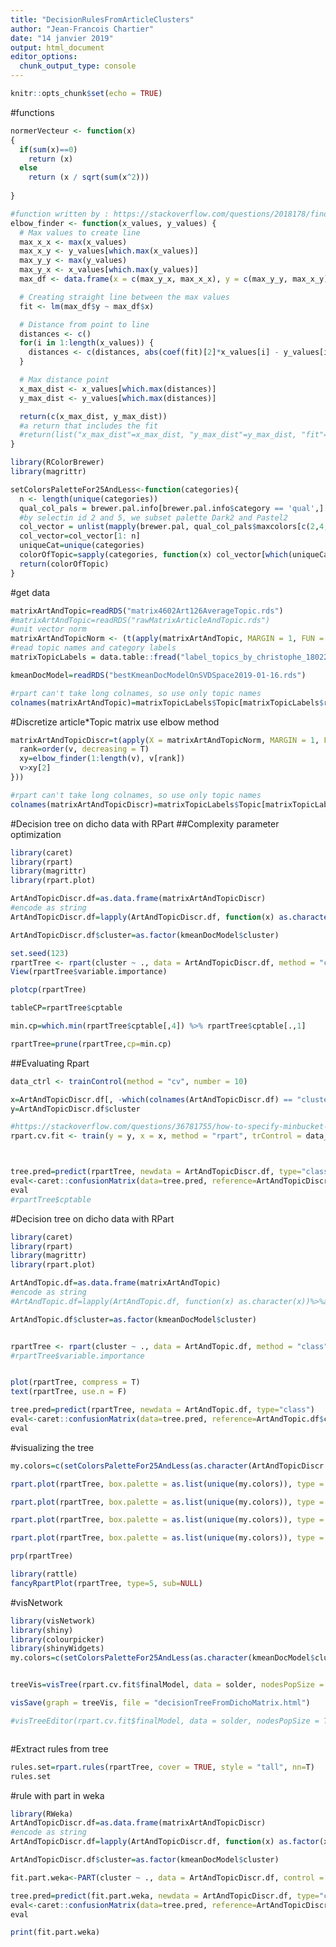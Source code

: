 ```yaml
---
title: "DecisionRulesFromArticleClusters"
author: "Jean-Francois Chartier"
date: "14 janvier 2019"
output: html_document
editor_options: 
  chunk_output_type: console
---
```


```r
knitr::opts_chunk$set(echo = TRUE)
```

#functions
```r
normerVecteur <- function(x) 
{
  if(sum(x)==0)
    return (x)
  else 
    return (x / sqrt(sum(x^2)))
  
}

#function written by : https://stackoverflow.com/questions/2018178/finding-the-best-trade-off-point-on-a-curve
elbow_finder <- function(x_values, y_values) {
  # Max values to create line
  max_x_x <- max(x_values)
  max_x_y <- y_values[which.max(x_values)]
  max_y_y <- max(y_values)
  max_y_x <- x_values[which.max(y_values)]
  max_df <- data.frame(x = c(max_y_x, max_x_x), y = c(max_y_y, max_x_y))

  # Creating straight line between the max values
  fit <- lm(max_df$y ~ max_df$x)

  # Distance from point to line
  distances <- c()
  for(i in 1:length(x_values)) {
    distances <- c(distances, abs(coef(fit)[2]*x_values[i] - y_values[i] + coef(fit)[1]) / sqrt(coef(fit)[2]^2 + 1^2))
  }

  # Max distance point
  x_max_dist <- x_values[which.max(distances)]
  y_max_dist <- y_values[which.max(distances)]

  return(c(x_max_dist, y_max_dist))
  #a return that includes the fit
  #return(list("x_max_dist"=x_max_dist, "y_max_dist"=y_max_dist, "fit"=fit))
}

library(RColorBrewer)
library(magrittr)

setColorsPaletteFor25AndLess<-function(categories){
  n <- length(unique(categories))
  qual_col_pals = brewer.pal.info[brewer.pal.info$category == 'qual',]
  #by selectin id 2 and 5, we subset palette Dark2 and Pastel2
  col_vector = unlist(mapply(brewer.pal, qual_col_pals$maxcolors[c(2,4,5)], rownames(qual_col_pals[c(2,4,5),]))) %>% unique()
  col_vector=col_vector[1: n]
  uniqueCat=unique(categories)
  colorOfTopic=sapply(categories, function(x) col_vector[which(uniqueCat==x)])
  return(colorOfTopic)
}
```


#get data
```r
matrixArtAndTopic=readRDS("matrix4602Art126AverageTopic.rds")
#matrixArtAndTopic=readRDS("rawMatrixArticleAndTopic.rds")
#unit vector norm
matrixArtAndTopicNorm <- (t(apply(matrixArtAndTopic, MARGIN = 1, FUN = function(x) normerVecteur(x))))
#read topic names and category labels
matrixTopicLabels = data.table::fread("label_topics_by_christophe_180227_180611.csv", header=T, sep = ",", encoding = "UTF-8")

kmeanDocModel=readRDS("bestKmeanDocModelOnSVDSpace2019-01-16.rds")

#rpart can't take long colnames, so use only topic names
colnames(matrixArtAndTopic)=matrixTopicLabels$Topic[matrixTopicLabels$retained=="yes"]

```

#Discretize article*Topic matrix
use elbow method
```r
matrixArtAndTopicDiscr=t(apply(X = matrixArtAndTopicNorm, MARGIN = 1, FUN = function(v) {
  rank=order(v, decreasing = T)
  xy=elbow_finder(1:length(v), v[rank])
  v>xy[2]
}))

#rpart can't take long colnames, so use only topic names
colnames(matrixArtAndTopicDiscr)=matrixTopicLabels$Topic[matrixTopicLabels$retained=="yes"]
```

#Decision tree on dicho data with RPart
##Complexity parameter optimization
```r
library(caret)
library(rpart)
library(magrittr)
library(rpart.plot)

ArtAndTopicDiscr.df=as.data.frame(matrixArtAndTopicDiscr)
#encode as string
ArtAndTopicDiscr.df=lapply(ArtAndTopicDiscr.df, function(x) as.character(x))%>%as.data.frame(., stringsAsFactors=F)%>%set_colnames(., colnames(matrixArtAndTopicDiscr))

ArtAndTopicDiscr.df$cluster=as.factor(kmeanDocModel$cluster)

set.seed(123)
rpartTree <- rpart(cluster ~ ., data = ArtAndTopicDiscr.df, method = "class", control = rpart.control(minbucket=10, maxdepth=30, cp = 00, xval=100), parms = list(split="information"))
View(rpartTree$variable.importance)

plotcp(rpartTree)

tableCP=rpartTree$cptable

min.cp=which.min(rpartTree$cptable[,4]) %>% rpartTree$cptable[.,1]

rpartTree=prune(rpartTree,cp=min.cp)

```

##Evaluating Rpart
```r
data_ctrl <- trainControl(method = "cv", number = 10)

x=ArtAndTopicDiscr.df[, -which(colnames(ArtAndTopicDiscr.df) == "cluster")]
y=ArtAndTopicDiscr.df$cluster

#https://stackoverflow.com/questions/36781755/how-to-specify-minbucket-in-caret-train-for
rpart.cv.fit <- train(y = y, x = x, method = "rpart", trControl = data_ctrl,parms=list(split='information'), tuneGrid = data.frame(cp = c(min.cp, 0.001,0.005, 0.01,  0.05)), control = rpart.control(minsplit = 10, minbucket = 10))



tree.pred=predict(rpartTree, newdata = ArtAndTopicDiscr.df, type="class")
eval<-caret::confusionMatrix(data=tree.pred, reference=ArtAndTopicDiscr.df$cluster, mode="everything")
eval
#rpartTree$cptable

```


#Decision tree on dicho data with RPart
```r
library(caret)
library(rpart)
library(magrittr)
library(rpart.plot)

ArtAndTopic.df=as.data.frame(matrixArtAndTopic)
#encode as string
#ArtAndTopic.df=lapply(ArtAndTopic.df, function(x) as.character(x))%>%as.data.frame(., stringsAsFactors=F)%>%set_colnames(., colnames(matrixArtAndTopic))

ArtAndTopic.df$cluster=as.factor(kmeanDocModel$cluster)


rpartTree <- rpart(cluster ~ ., data = ArtAndTopic.df, method = "class", control = rpart.control(minsplit=200, maxdepth=30, cp = .005), parms = list(split="gini"))
#rpartTree$variable.importance


plot(rpartTree, compress = T)
text(rpartTree, use.n = F)

tree.pred=predict(rpartTree, newdata = ArtAndTopic.df, type="class")
eval<-caret::confusionMatrix(data=tree.pred, reference=ArtAndTopic.df$cluster, mode="everything")
eval


```


#visualizing the tree
```r
my.colors=c(setColorsPaletteFor25AndLess(as.character(ArtAndTopicDiscr.df$cluster)))

rpart.plot(rpartTree, box.palette = as.list(unique(my.colors)), type = 3, extra = 8, clip.right.labs=T, branch=1, fallen.leaves =T, add.labs=T, legend.x=NA,tweak=3, compress=F,ycompress = F, nn.space=.0, space =0, yspace=0, gap=1, uniform=T, varlen=0, Margin=0, prefix="", yesno=1, left=T, branch.col = "black",  under = TRUE, branch.lty = 3, clip.facs=T, split.cex=1, split.font=1, split.yshift=0, split.yspace=2, split.space=0)

rpart.plot(rpartTree, box.palette = as.list(unique(my.colors)), type = 3, extra = 8, clip.right.labs=T, branch=1, fallen.leaves =T, add.labs=T, legend.x=NA,tweak=3, compress=F,uniform=T, Margin=0,branch.col = "black",  under = F, branch.lty = 3)

rpart.plot(rpartTree, box.palette = as.list(unique(my.colors)), type = 0, extra = 8, clip.right.labs=T, branch=1, fallen.leaves =F, add.labs=T, legend.x=NA,tweak=3, uniform=T, varlen=0, yesno=2, left=T, branch.col = "black",  under = TRUE, branch.lty = 3)

rpart.plot(rpartTree, box.palette = as.list(unique(my.colors)), type = 2, extra = 8, fallen.leaves =T, legend.x=NA,compress=F,uniform=T, Margin=0,branch.col = "black",  under = F, branch.lty = 3, split.yshift=0, split.yspace=2, split.space=2, tweak=1.5)

prp(rpartTree)

library(rattle)	
fancyRpartPlot(rpartTree, type=5, sub=NULL)
```

#visNetwork
```r
library(visNetwork)
library(shiny)
library(colourpicker)
library(shinyWidgets)
my.colors=c(setColorsPaletteFor25AndLess(as.character(kmeanDocModel$cluster)))


treeVis=visTree(rpart.cv.fit$finalModel, data = solder, nodesPopSize = TRUE, minNodeSize = 10, maxNodeSize = 30, height = "800px", edgesFontAlign = "horizontal", colorY = unique(my.colors), fallenLeaves=F, shapeVar= "icon", colorEdges="lightgray", legend=F, nodesFontSize=20, colorVar="black")

visSave(graph = treeVis, file = "decisionTreeFromDichoMatrix.html")

#visTreeEditor(rpart.cv.fit$finalModel, data = solder, nodesPopSize = TRUE, minNodeSize = 10, maxNodeSize = 30, height = "800px", edgesFontAlign = "horizontal", colorY = unique(my.colors), fallenLeaves=F, shapeVar= "icon", colorEdges="lightgray", legend=F, nodesFontSize=20, colorVar="black")



```


#Extract rules from tree
```r
rules.set=rpart.rules(rpartTree, cover = TRUE, style = "tall", nn=T)
rules.set
```


#rule with part in weka
```r
library(RWeka)
ArtAndTopicDiscr.df=as.data.frame(matrixArtAndTopicDiscr)
#encode as string
ArtAndTopicDiscr.df=lapply(ArtAndTopicDiscr.df, function(x) as.factor(x))%>%as.data.frame(., stringsAsFactors=F)%>%set_colnames(., colnames(matrixArtAndTopicDiscr))

ArtAndTopicDiscr.df$cluster=as.factor(kmeanDocModel$cluster)

fit.part.weka<-PART(cluster ~ ., data = ArtAndTopicDiscr.df, control = Weka_control(M = 50))

tree.pred=predict(fit.part.weka, newdata = ArtAndTopicDiscr.df, type="class")
eval<-caret::confusionMatrix(data=tree.pred, reference=ArtAndTopicDiscr.df$cluster, mode="everything")
eval

print(fit.part.weka)
```

